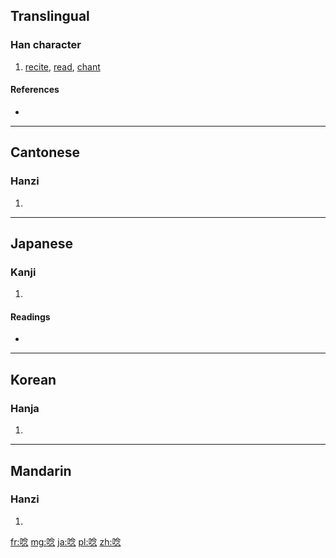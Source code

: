 ==Translingual==

===Han character===
{{Han char|rn=30|rad=口|as=08|sn=11|four=6803<sub>2</sub>|canj=口人戈心 (ROIP)|ids=⿰[[口]][[念]]}}

# [[recite]], [[read]], [[chant]]

====References====
* {{Han ref|kx=0194.020|dkj=03773|dj=0414.090|hdz=10644.010|uh=5538|ud=21816|bh=B0E1|bd=45281}}

----

==Cantonese==

===Hanzi===
{{yue-hanzi|jyut=|y=nim6}}

# {{defn|lang=yue|sort=口08}}

----

==Japanese==

===Kanji===
{{ja-kanji|grade=|rs=口08}}

# {{defn|lang=ja|sort=口08}}

====Readings====
* {{ja-readings|on=[[てん]] (ten)|kun=[[うなる]] (unaru), [[うなり]] (unari)}}

----

==Korean==

===Hanja===
{{ko-hanja|hangeul=[[점]], [[전]]|rv=jeom, jeon|mr=chŏm, chŏn}}

# {{defn|lang=ko|sort=口08}}

----

==Mandarin==

===Hanzi===
{{cmn-hanzi|pin=[[niàn]] ([[nian4]])|wg=nien<sup>4</sup>}}

# {{defn|lang=cmn|sort=口08}}

[[fr:唸]]
[[mg:唸]]
[[ja:唸]]
[[pl:唸]]
[[zh:唸]]